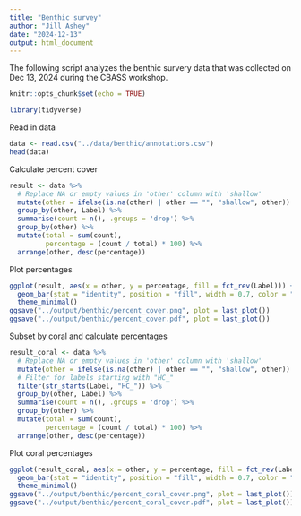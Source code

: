 ```yaml
---
title: "Benthic survey"
author: "Jill Ashey"
date: "2024-12-13"
output: html_document
---
```


The following script analyzes the benthic survery data that was collected on Dec 13, 2024 during the CBASS workshop. 

```r
knitr::opts_chunk$set(echo = TRUE)

library(tidyverse)
```

Read in data 
```r
data <- read.csv("../data/benthic/annotations.csv")
head(data)
```

Calculate percent cover
```r
result <- data %>%
  # Replace NA or empty values in 'other' column with 'shallow'
  mutate(other = ifelse(is.na(other) | other == "", "shallow", other)) %>%
  group_by(other, Label) %>%
  summarise(count = n(), .groups = 'drop') %>%
  group_by(other) %>%
  mutate(total = sum(count),
         percentage = (count / total) * 100) %>%
  arrange(other, desc(percentage))
```

Plot percentages 
```r
ggplot(result, aes(x = other, y = percentage, fill = fct_rev(Label))) +
  geom_bar(stat = "identity", position = "fill", width = 0.7, color = "black") + 
  theme_minimal()
ggsave("../output/benthic/percent_cover.png", plot = last_plot())
ggsave("../output/benthic/percent_cover.pdf", plot = last_plot())
```

Subset by coral and calculate percentages 
```r
result_coral <- data %>%
  # Replace NA or empty values in 'other' column with 'shallow'
  mutate(other = ifelse(is.na(other) | other == "", "shallow", other)) %>%
  # Filter for labels starting with "HC_"
  filter(str_starts(Label, "HC_")) %>%
  group_by(other, Label) %>%
  summarise(count = n(), .groups = 'drop') %>%
  group_by(other) %>%
  mutate(total = sum(count),
         percentage = (count / total) * 100) %>%
  arrange(other, desc(percentage))  
```

Plot coral percentages 
```r
ggplot(result_coral, aes(x = other, y = percentage, fill = fct_rev(Label))) +
  geom_bar(stat = "identity", position = "fill", width = 0.7, color = "black") + 
  theme_minimal()
ggsave("../output/benthic/percent_coral_cover.png", plot = last_plot())
ggsave("../output/benthic/percent_coral_cover.pdf", plot = last_plot())
```


